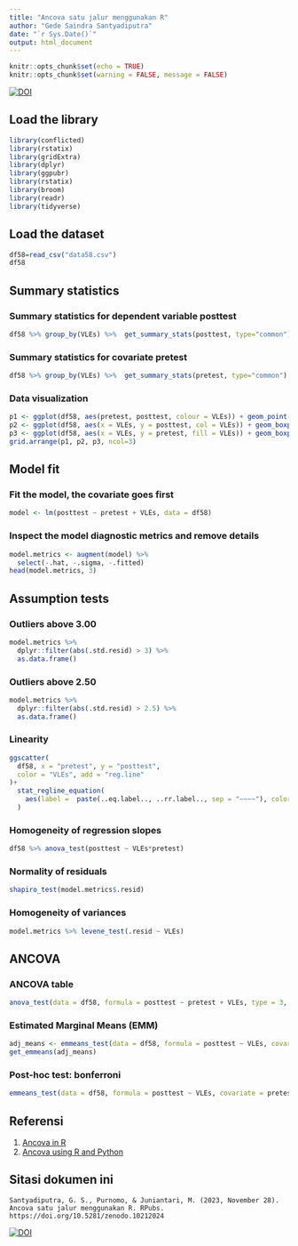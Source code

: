 ---
title: "Ancova satu jalur menggunakan R"
author: "Gede Saindra Santyadiputra"
date: "`r Sys.Date()`"
output: html_document
---

```{r setup, include=FALSE}
knitr::opts_chunk$set(echo = TRUE)
knitr::opts_chunk$set(warning = FALSE, message = FALSE)
```
<a href="https://doi.org/10.5281/zenodo.10212024" target="_blank">![DOI](https://zenodo.org/badge/DOI/10.5281/zenodo.10212024.svg)</a>

## Load the library

```{r warning=FALSE}
library(conflicted)
library(rstatix)
library(gridExtra)
library(dplyr)
library(ggpubr)
library(rstatix)
library(broom)
library(readr)
library(tidyverse)
```

## Load the dataset

```{r}
df58=read_csv("data58.csv")
df58
```

## Summary statistics

### Summary statistics for dependent variable posttest

```{r}
df58 %>% group_by(VLEs) %>%  get_summary_stats(posttest, type="common")
```

### Summary statistics for covariate pretest

```{r}
df58 %>% group_by(VLEs) %>%  get_summary_stats(pretest, type="common")
```

### Data visualization

```{r}
p1 <- ggplot(df58, aes(pretest, posttest, colour = VLEs)) + geom_point(size = 3) + theme(legend.position="top")
p2 <- ggplot(df58, aes(x = VLEs, y = posttest, col = VLEs)) + geom_boxplot(outlier.shape = NA) + geom_jitter(width = 0.2) + theme(legend.position="top")
p3 <- ggplot(df58, aes(x = VLEs, y = pretest, fill = VLEs)) + geom_boxplot(outlier.shape = NA) + geom_jitter(width = 0.2) + theme(legend.position="top")
grid.arrange(p1, p2, p3, ncol=3)
```

## Model fit

### Fit the model, the covariate goes first

```{r}
model <- lm(posttest ~ pretest + VLEs, data = df58)
```

### Inspect the model diagnostic metrics and remove details

```{r}
model.metrics <- augment(model) %>%
  select(-.hat, -.sigma, -.fitted)
head(model.metrics, 3)
```

## Assumption tests

### Outliers above 3.00

```{r}
model.metrics %>% 
  dplyr::filter(abs(.std.resid) > 3) %>%
  as.data.frame()
```

### Outliers above 2.50

```{r}
model.metrics %>% 
  dplyr::filter(abs(.std.resid) > 2.5) %>%
  as.data.frame()
```

### Linearity

```{r}
ggscatter(
  df58, x = "pretest", y = "posttest",
  color = "VLEs", add = "reg.line"
)+
  stat_regline_equation(
    aes(label =  paste(..eq.label.., ..rr.label.., sep = "~~~~"), color = VLEs)
  )
```

### Homogeneity of regression slopes

```{r}
df58 %>% anova_test(posttest ~ VLEs*pretest)
```

### Normality of residuals

```{r}
shapiro_test(model.metrics$.resid)
```

### Homogeneity of variances

```{r}
model.metrics %>% levene_test(.resid ~ VLEs)
```

## ANCOVA

### ANCOVA table

```{r}
anova_test(data = df58, formula = posttest ~ pretest + VLEs, type = 3, detailed = TRUE)
```

### Estimated Marginal Means (EMM)

```{r}
adj_means <- emmeans_test(data = df58, formula = posttest ~ VLEs, covariate = pretest)
get_emmeans(adj_means)
```

### Post-hoc test: bonferroni

```{r}
emmeans_test(data = df58, formula = posttest ~ VLEs, covariate = pretest, p.adjust.method = "bonferroni")
```

## Referensi

1. <a href="https://www.datanovia.com/en/lessons/Ancova-in-r/" target="_blank">Ancova in R</a>
2. <a href="https://www.reneshbedre.com/blog/Ancova.html" target="_blank">Ancova using R and Python</a>

## Sitasi dokumen ini

`Santyadiputra, G. S., Purnomo, & Juniantari, M. (2023, November 28). Ancova satu jalur menggunakan R. RPubs. https://doi.org/10.5281/zenodo.10212024`

<a href="https://doi.org/10.5281/zenodo.10212024" target="_blank">![DOI](https://zenodo.org/badge/DOI/10.5281/zenodo.10212024.svg)</a>